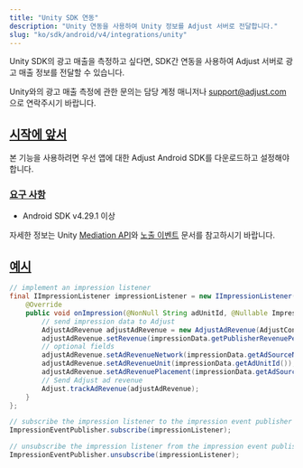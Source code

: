 ```yaml
---
title: "Unity SDK 연동"
description: "Unity 연동을 사용하여 Unity 정보를 Adjust 서버로 전달합니다."
slug: "ko/sdk/android/v4/integrations/unity"
---
```


Unity SDK의 광고 매출을 측정하고 싶다면, SDK간 연동을 사용하여 Adjust 서버로 광고 매출 정보를 전달할 수 있습니다.

<Callout type="note">

Unity와의 광고 매출 측정에 관한 문의는 담당 계정 매니저나 [support@adjust.com](mailto:support@adjust.com)으로 연락주시기 바랍니다.

</Callout>

## [시작에 앞서](before-you-begin)

본 기능을 사용하려면 우선 앱에 대한 Adjust Android SDK를 다운로드하고 설정해야 합니다.

### [요구 사항](requirements)

-  Android SDK v4\.29\.1 이상

자세한 정보는 Unity [Mediation API](https://docs.unity.com/mediation/APIReferenceAndroid.html)와 [노출 이벤트](https://docs.unity.com/mediation/SDKIntegrationAndroidImpressionEvents.html) 문서를 참고하시기 바랍니다.

## [예시](examples)

<Tabs>
<Tab title="Java">

```java
// implement an impression listener
final IImpressionListener impressionListener = new IImpressionListener() {
    @Override
    public void onImpression(@NonNull String adUnitId, @Nullable ImpressionData impressionData) {
        // send impression data to Adjust
        AdjustAdRevenue adjustAdRevenue = new AdjustAdRevenue(AdjustConfig.AD_REVENUE_UNITY);
        adjustAdRevenue.setRevenue(impressionData.getPublisherRevenuePerImpression(), impressionData.getCurrency());
        // optional fields
        adjustAdRevenue.setAdRevenueNetwork(impressionData.getAdSourceName());
        adjustAdRevenue.setAdRevenueUnit(impressionData.getAdUnitId());
        adjustAdRevenue.setAdRevenuePlacement(impressionData.getAdSourceInstance());
        // Send Adjust ad revenue
        Adjust.trackAdRevenue(adjustAdRevenue);
    }
};

// subscribe the impression listener to the impression event publisher
ImpressionEventPublisher.subscribe(impressionListener);

// unsubscribe the impression listener from the impression event publisher
ImpressionEventPublisher.unsubscribe(impressionListener);
```

</Tab>
</Tabs>
